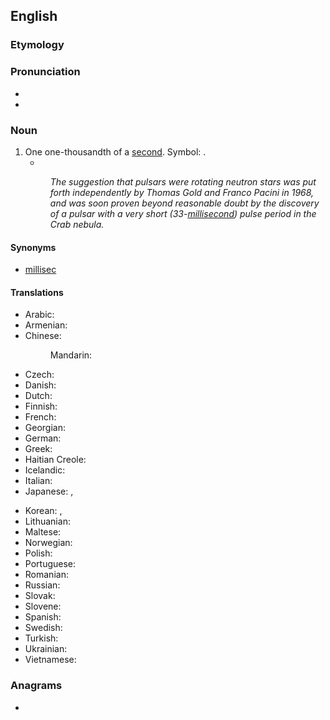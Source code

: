 {{also|milli-second}}
==English==

===Etymology===
{{prefix|en|milli|second}}

===Pronunciation===
* {{IPA|en|/ˈmɪlɪˌsɛkənd/}}
* {{audio|en|LL-Q1860 (eng)-Vealhurl-millisecond.wav|Audio (RP)}}

===Noun===
{{en-noun}}

# One one-thousandth of a [[second]]. Symbol: {{l|mul|ms}}.
#* {{quote-journal|en|date=2012-01
|author=Robert L. Dorit
|title=Rereading Darwin
|volume=100|issue=1|page=23
|magazine=[[w:American Scientist|American Scientist]]
|url=http://www.americanscientist.org/issues/pub/rereading-darwin
|passage=We live our lives in three dimensions for our threescore and ten allotted years. Yet every branch of contemporary science, from statistics to cosmology, alludes to processes that operate on scales outside of human experience: the '''millisecond''' and the nanometer, the eon and the light-year.}}
#: ''The suggestion that pulsars were rotating neutron stars was put forth independently by Thomas Gold and Franco Pacini in 1968, and was soon proven beyond reasonable doubt by the discovery of a pulsar with a very short (33-[[millisecond]]) pulse period in the Crab nebula.''<sup>{{w|Pulsar|W}}</sup>

====Synonyms====
* [[millisec]]

====Translations====
{{trans-top|one one-thousandth of a second}}
* Arabic: {{t|ar|مِيلِي ثَانِيَة|f|tr=milī ṯāniya}}
* Armenian: {{t|hy|միլիվայրկյան}}
* Chinese:
*: Mandarin: {{t+|cmn|毫秒|tr=háomiǎo|sc=Hani}}
* Czech: {{t|cs|milisekunda|f}}
* Danish: {{t|da|millisekund}}
* Dutch: {{t+|nl|milliseconde|m}}
* Finnish: {{t+|fi|millisekunti}}
* French: {{t+|fr|milliseconde|f}}
* Georgian: {{t|ka|მილისეკუნდი}}
* German: {{t+|de|Millisekunde|f}}
* Greek: {{t|el|μιλιδευτερόλεπτο|n}}
* Haitian Creole: {{t|ht|milisgond}}
* Icelandic: {{t|is|millisekúnda|f}}
* Italian: {{t+|it|millisecondo|m}}
* Japanese: {{t|ja|ミリ秒|tr=miri-byō|sc=Jpan}}, {{t|ja|ミリセカント|tr=mirisekanto|sc=Jpan}}
{{trans-mid}}
* Korean: {{t|ko|밀리초|sc=Kore}}, {{t|ko|밀리세컨드|sc=Kore}}
* Lithuanian: {{t+|lt|milisekundė|f}}
* Maltese: {{t|mt|millisekonda}}
* Norwegian: {{t|no|millisekund|n}}
* Polish: {{t|pl|milisekunda|f}}
* Portuguese: {{t+|pt|milissegundo|m}}
* Romanian: {{t+|ro|milisecundă|f}}
* Russian: {{t+|ru|миллисеку́нда|f}}
* Slovak: {{t|sk|milisekunda|f}}
* Slovene: {{t|sl|milisekunda|f}}
* Spanish: {{t+|es|milisegundo|m}}
* Swedish: {{t|sv|millisekund|c}}
* Turkish: {{t|tr|milisaniye}}
* Ukrainian: {{t|uk|мілісеку́нда|f}}
* Vietnamese: {{t|vi|một phần nghìn giây}}
{{trans-bottom}}

===Anagrams===
* {{anagrams|en|a=cdeiillmnos|limnoscelid}}

{{c|en|SI units|Time}}